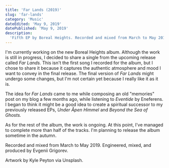 ```yaml
---
title: 'Far Lands (2019)'
slug: 'far-lands'
category: 'Music'
dateEdited: 'May 9, 2019'
datePublished: 'May 9, 2019'
description:
  'Fifth EP by Boreal Heights. Recorded and mixed from March to May 2019.'
---
```


<EmbedSpotify src="https://open.spotify.com/embed/album/2XBu7wlFCe5ZR3wu04E3qn?utm_source=generator&theme=0" />

I'm currently working on the new Boreal Heights album. Although the work is
still in progress, I decided to share a single from the upcoming release called
_Far Lands._ This isn't the first song I recorded for the album, but I chose to
share it because it captures the authentic atmosphere and mood I want to convey
in the final release. The final version of _Far Lands_ might undergo some
changes, but I'm not certain yet because I really like it as it is.

The idea for _Far Lands_ came to me while composing an old "memories" post on my
blog a few months ago, while listening to _Eventide_ by Eneferens. I began to
think it might be a good idea to create a spiritual successor to my previously
released EPs, _Under Åpen Himmel_ and _Beyond the Sea of Ghosts._

As for the rest of the album, the work is ongoing. At this point, I've managed
to complete more than half of the tracks. I'm planning to release the album
sometime in the autumn.

Recorded and mixed from March to May 2019. Engineered, mixed, and produced by
Evgenii Grigorev.

Artwork by Kyle Peyton via Unsplash.
